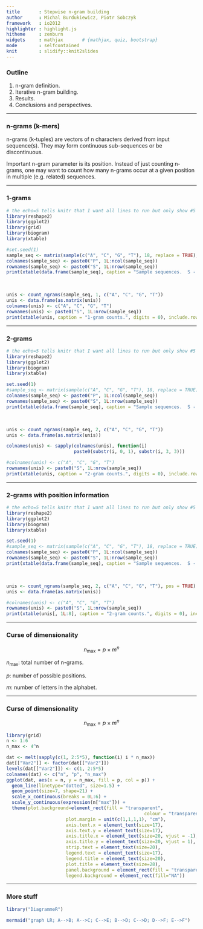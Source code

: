 ```yaml
---
title       : Stepwise n-gram building
author      : Michal Burdukiewicz, Piotr Sobczyk
framework   : io2012 
highlighter : highlight.js
hitheme     : zenburn 
widgets     : mathjax       # {mathjax, quiz, bootstrap}
mode        : selfcontained
knit        : slidify::knit2slides
---
```


### Outline

1. n-gram definition.
2. Iterative n-gram building.
3. Results.
4. Conclusions and perspectives.


--- 



### n-grams (k-mers)

n-grams (k-tuples) are vectors of n characters derived from input sequence(s). They may form continuous sub-sequences or be discontinuous.  


Important n-gram parameter is its position. Instead of just counting n-grams, one may want to count how many n-grams occur at a given position in multiple (e.g. related) sequences.


--- 



### 1-grams


```r
# the echo=5 tells knitr that I want all lines to run but only show #5
library(reshape2)
library(ggplot2)
library(grid)
library(biogram)
library(xtable)

#set.seed(1)
sample_seq <- matrix(sample(c("A", "C", "G", "T"), 18, replace = TRUE), nrow = 3)
colnames(sample_seq) <- paste0("P", 1L:ncol(sample_seq))
rownames(sample_seq) <- paste0("S", 1L:nrow(sample_seq))
print(xtable(data.frame(sample_seq), caption = "Sample sequences.  S - sequence, P - postion.", digits = 0), type = "html")
```
  
&nbsp;
  
```r
unis <- count_ngrams(sample_seq, 1, c("A", "C", "G", "T"))
unis <- data.frame(as.matrix(unis))
colnames(unis) <- c("A", "C", "G", "T")
rownames(unis) <- paste0("S", 1L:nrow(sample_seq))
print(xtable(unis, caption = "1-gram counts.", digits = 0), include.rownames = TRUE, type = "html")
```

--- 

### 2-grams


```r
# the echo=5 tells knitr that I want all lines to run but only show #5
library(reshape2)
library(ggplot2)
library(biogram)
library(xtable)

set.seed(1)
#sample_seq <- matrix(sample(c("A", "C", "G", "T"), 18, replace = TRUE), nrow = 3)
colnames(sample_seq) <- paste0("P", 1L:ncol(sample_seq))
rownames(sample_seq) <- paste0("S", 1L:nrow(sample_seq))
print(xtable(data.frame(sample_seq), caption = "Sample sequences.  S - sequence, P - postion.", digits = 0), type = "html")
```
  
&nbsp;
  
```r
unis <- count_ngrams(sample_seq, 2, c("A", "C", "G", "T"))
unis <- data.frame(as.matrix(unis))

colnames(unis) <- sapply(colnames(unis), function(i) 
                         paste0(substr(i, 0, 1), substr(i, 3, 3)))

#colnames(unis) <- c("A", "C", "G", "T")
rownames(unis) <- paste0("S", 1L:nrow(sample_seq))
print(xtable(unis, caption = "2-gram counts.", digits = 0), include.rownames = TRUE, type = "html")
```

--- 


### 2-grams with position information


```r
# the echo=5 tells knitr that I want all lines to run but only show #5
library(reshape2)
library(ggplot2)
library(biogram)
library(xtable)

set.seed(1)
#sample_seq <- matrix(sample(c("A", "C", "G", "T"), 18, replace = TRUE), nrow = 3)
colnames(sample_seq) <- paste0("P", 1L:ncol(sample_seq))
rownames(sample_seq) <- paste0("S", 1L:nrow(sample_seq))
print(xtable(data.frame(sample_seq), caption = "Sample sequences.  S - sequence, P - postion.", digits = 0), type = "html")
```
  
&nbsp;
  
```r
unis <- count_ngrams(sample_seq, 2, c("A", "C", "G", "T"), pos = TRUE)
unis <- data.frame(as.matrix(unis))

#colnames(unis) <- c("A", "C", "G", "T")
rownames(unis) <- paste0("S", 1L:nrow(sample_seq))
print(xtable(unis[, 1L:8], caption = "2-gram counts.", digits = 0), include.rownames = TRUE, type = "html")
```


--- 

### Curse of dimensionality

$$n_{\text{max}} = p \times m^n$$

$n_{\text{max}}$: total number of n-grams.

$p$: number of possible positions.

$m$: number of letters in the alphabet.

--- 

### Curse of dimensionality

$$n_{\text{max}} = p \times m^n$$

```r
library(grid)
n <- 1:6
n_max <- 4^n

dat <- melt(sapply(c(1, 2:5*5), function(i) i * n_max))
dat[["Var2"]] <- factor(dat[["Var2"]])
levels(dat[["Var2"]]) <- c(1, 2:5*5)
colnames(dat) <- c("n", "p", "n_max")
ggplot(dat, aes(x = n, y = n_max, fill = p, col = p)) + 
  geom_line(linetype="dotted", size=1.5) + 
  geom_point(size=7, shape=21) +
  scale_x_continuous(breaks = 0L:6) +
  scale_y_continuous(expression(n["max"])) + 
  theme(plot.background=element_rect(fill = "transparent",
                                                   colour = "transparent"),
                      plot.margin = unit(c(1,1,1,1), "cm"),
                      axis.text.x = element_text(size=17), 
                      axis.text.y = element_text(size=17),
                      axis.title.x = element_text(size=20, vjust = -1), 
                      axis.title.y = element_text(size=20, vjust = 1),
                      strip.text = element_text(size=20),
                      legend.text = element_text(size=17), 
                      legend.title = element_text(size=20),
                      plot.title = element_text(size=28),
                      panel.background = element_rect(fill = "transparent",colour = "black"),
                      legend.background = element_rect(fill="NA"))
```


---

### More stuff

```r
library("DiagrammeR")

mermaid("graph LR; A-->B; A-->C; C-->E; B-->D; C-->D; D-->F; E-->F")
```

